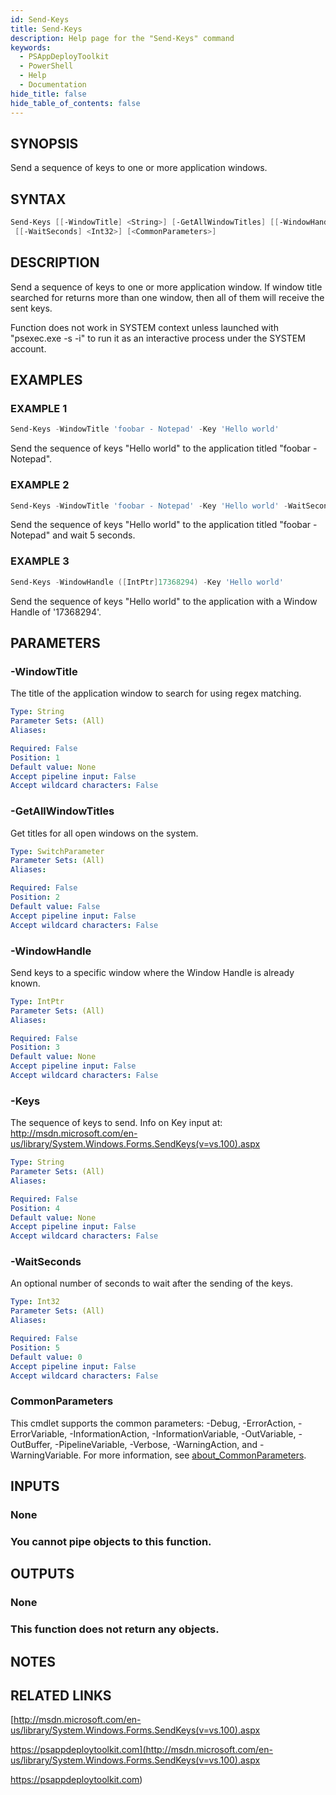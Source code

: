 ```yaml
---
id: Send-Keys
title: Send-Keys
description: Help page for the "Send-Keys" command
keywords:
  - PSAppDeployToolkit
  - PowerShell
  - Help
  - Documentation
hide_title: false
hide_table_of_contents: false
---
```


## SYNOPSIS

Send a sequence of keys to one or more application windows.

## SYNTAX

```powershell
Send-Keys [[-WindowTitle] <String>] [-GetAllWindowTitles] [[-WindowHandle] <IntPtr>] [[-Keys] <String>]
 [[-WaitSeconds] <Int32>] [<CommonParameters>]
```

## DESCRIPTION

Send a sequence of keys to one or more application window.
If window title searched for returns more than one window, then all of them will receive the sent keys.

Function does not work in SYSTEM context unless launched with "psexec.exe -s -i" to run it as an interactive process under the SYSTEM account.

## EXAMPLES

### EXAMPLE 1

```powershell
Send-Keys -WindowTitle 'foobar - Notepad' -Key 'Hello world'
```

Send the sequence of keys "Hello world" to the application titled "foobar - Notepad".

### EXAMPLE 2

```powershell
Send-Keys -WindowTitle 'foobar - Notepad' -Key 'Hello world' -WaitSeconds 5
```

Send the sequence of keys "Hello world" to the application titled "foobar - Notepad" and wait 5 seconds.

### EXAMPLE 3

```powershell
Send-Keys -WindowHandle ([IntPtr]17368294) -Key 'Hello world'
```

Send the sequence of keys "Hello world" to the application with a Window Handle of '17368294'.

## PARAMETERS

### -WindowTitle

The title of the application window to search for using regex matching.

```yaml
Type: String
Parameter Sets: (All)
Aliases:

Required: False
Position: 1
Default value: None
Accept pipeline input: False
Accept wildcard characters: False
```

### -GetAllWindowTitles

Get titles for all open windows on the system.

```yaml
Type: SwitchParameter
Parameter Sets: (All)
Aliases:

Required: False
Position: 2
Default value: False
Accept pipeline input: False
Accept wildcard characters: False
```

### -WindowHandle

Send keys to a specific window where the Window Handle is already known.

```yaml
Type: IntPtr
Parameter Sets: (All)
Aliases:

Required: False
Position: 3
Default value: None
Accept pipeline input: False
Accept wildcard characters: False
```

### -Keys

The sequence of keys to send.
Info on Key input at: http://msdn.microsoft.com/en-us/library/System.Windows.Forms.SendKeys(v=vs.100).aspx

```yaml
Type: String
Parameter Sets: (All)
Aliases:

Required: False
Position: 4
Default value: None
Accept pipeline input: False
Accept wildcard characters: False
```

### -WaitSeconds

An optional number of seconds to wait after the sending of the keys.

```yaml
Type: Int32
Parameter Sets: (All)
Aliases:

Required: False
Position: 5
Default value: 0
Accept pipeline input: False
Accept wildcard characters: False
```

### CommonParameters

This cmdlet supports the common parameters: -Debug, -ErrorAction, -ErrorVariable, -InformationAction, -InformationVariable, -OutVariable, -OutBuffer, -PipelineVariable, -Verbose, -WarningAction, and -WarningVariable. For more information, see [about_CommonParameters](http://go.microsoft.com/fwlink/?LinkID=113216).

## INPUTS

### None

### You cannot pipe objects to this function.

## OUTPUTS

### None

### This function does not return any objects.

## NOTES

## RELATED LINKS

[http://msdn.microsoft.com/en-us/library/System.Windows.Forms.SendKeys(v=vs.100).aspx

https://psappdeploytoolkit.com](http://msdn.microsoft.com/en-us/library/System.Windows.Forms.SendKeys(v=vs.100).aspx

https://psappdeploytoolkit.com)
